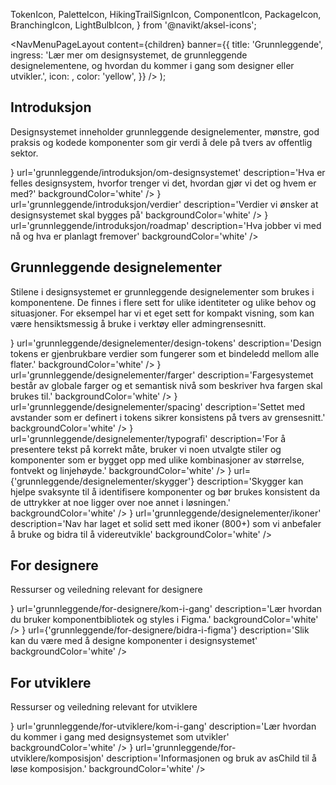   TokenIcon,
  PaletteIcon,
  HikingTrailSignIcon,
  ComponentIcon,
  PackageIcon,
  BranchingIcon,
  LightBulbIcon,
} from '@navikt/aksel-icons';


  <NavMenuPageLayout
    content={children}
    banner={{
      title: 'Grunnleggende',
      ingress:
        'Lær mer om designsystemet, de grunnleggende designelementene, og hvordan du kommer i gang som designer eller utvikler.',
      icon: <TokenIcon fontSize={34} />,
      color: 'yellow',
    }}
  />
);

<Meta
  title='Grunnleggende'
  description='Beskrivelse'
/>

## Introduksjon

Designsystemet inneholder grunnleggende designelementer, mønstre, god praksis og kodede komponenter som gir verdi å dele på tvers av offentlig sektor.

<Grid>
  <NavigationCard
    title='Om designsystemet'
    color='red'
    icon={<ComponentIcon fontSize={34} />}
    url='grunnleggende/introduksjon/om-designsystemet'
    description='Hva er felles designsystem, hvorfor trenger vi det, hvordan gjør vi det og hvem er med?'
    backgroundColor='white'
  />
  <NavigationCard
    title='Verdier'
    color='yellow'
    icon={<LightBulbIcon fontSize={34} />}
    url='grunnleggende/introduksjon/verdier'
    description='Verdier vi ønsker at designsystemet skal bygges på'
    backgroundColor='white'
  />
  <NavigationCard
    title='Roadmap'
    color='blue'
    icon={<HikingTrailSignIcon fontSize={34} />}
    url='grunnleggende/introduksjon/roadmap'
    description='Hva jobber vi med nå og hva er planlagt fremover'
    backgroundColor='white'
  />
</Grid>

## Grunnleggende designelementer

Stilene i designsystemet er grunnleggende designelementer som brukes i komponentene. De finnes i flere sett for ulike identiteter og ulike behov og situasjoner. For eksempel har vi et eget sett for kompakt visning, som kan være hensiktsmessig å bruke i verktøy eller admingrensesnitt.

<Grid>
  <NavigationCard
    title='Design tokens'
    color='yellow'
    icon={<TokenIcon fontSize={34} />}
    url='grunnleggende/designelementer/design-tokens'
    description='Design tokens er gjenbrukbare verdier som fungerer som et bindeledd mellom alle flater.'
    backgroundColor='white'
  />
  <NavigationCard
    title='Fargesystem'
    color='red'
    icon={<PaletteIcon fontSize={34} />}
    url='grunnleggende/designelementer/farger'
    description='Fargesystemet består av globale farger og et semantisk nivå som beskriver hva fargen skal brukes til.'
    backgroundColor='white'
  />
  <NavigationCard
    title='Avstander'
    color='blue'
    icon={<TokenIcon fontSize={34} />}
    url='grunnleggende/designelementer/spacing'
    description='Settet med avstander som er definert i tokens sikrer konsistens på tvers av grensesnitt.'
    backgroundColor='white'
  />
  <NavigationCard
    title='Typografi'
    color='blue'
    icon={<TokenIcon fontSize={34} />}
    url='grunnleggende/designelementer/typografi'
    description='For å presentere tekst på korrekt måte, bruker vi noen utvalgte stiler og komponenter som er bygget opp med ulike kombinasjoner av størrelse, fontvekt og linjehøyde.'
    backgroundColor='white'
  />
  <NavigationCard
    title='Skygger'
    color='yellow'
    icon={<TokenIcon fontSize={34} />}
    url={'grunnleggende/designelementer/skygger'}
    description='Skygger kan hjelpe svaksynte til å identifisere komponenter og bør brukes konsistent da de uttrykker at noe ligger over noe annet i løsningen.'
    backgroundColor='white'
  />
  <NavigationCard
    title='Ikoner'
    color='red'
    icon={<TokenIcon fontSize={34} />}
    url='grunnleggende/designelementer/ikoner'
    description='Nav har laget et solid sett med ikoner (800+) som vi anbefaler å bruke og bidra til å videreutvikle'
    backgroundColor='white'
  />
</Grid>

## For designere

Ressurser og veiledning relevant for designere

<Grid>
  <NavigationCard
    title='Kom i gang med designsystemet i Figma'
    color='blue'
    icon={<PaletteIcon fontSize={34} />}
    url='grunnleggende/for-designere/kom-i-gang'
    description='Lær hvordan du bruker komponentbibliotek og styles i Figma.'
    backgroundColor='white'
  />
  <NavigationCard
    title='Bidra med design'
    color='red'
    icon={<BranchingIcon fontSize={34} />}
    url={'grunnleggende/for-designere/bidra-i-figma'}
    description='Slik kan du være med å designe komponenter i designsystemet'
    backgroundColor='white'
  />
</Grid>

## For utviklere

Ressurser og veiledning relevant for utviklere

<Grid>
  <NavigationCard
    title='Kom i gang som utvikler'
    color='blue'
    icon={<PackageIcon fontSize={34} />}
    url='grunnleggende/for-utviklere/kom-i-gang'
    description='Lær hvordan du kommer i gang med designsystemet som utvikler'
    backgroundColor='white'
  />
  <NavigationCard
    title='Komposisjon'
    color='blue'
    icon={<PackageIcon fontSize={34} />}
    url='grunnleggende/for-utviklere/komposisjon'
    description='Informasjonen og bruk av asChild til å løse komposisjon.'
    backgroundColor='white'
  />
</Grid>

<style>
  {`
    .Header_header__pXml_ {
      border-bottom: none
    }

    body {
      background-color: var(--fds-semantic-background-subtle);
    }
  `}
</style>
